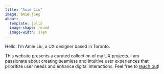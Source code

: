 ```yaml
---
title: "Amie Liu"
image: amie.jpeg
about: 
  template: jolla
  image-shape: round
  image-width: 17em
---
```


Hello. I'm Amie Liu, a UX designer based in Toronto.

This website presents a curated collection of my UX projects. I am passionate about creating seamless and intuitive user experiences that prioritize user needs and enhance digital interactions. Feel free to [reach out](mailto:amie.liu@mail.utoronto.ca)!
